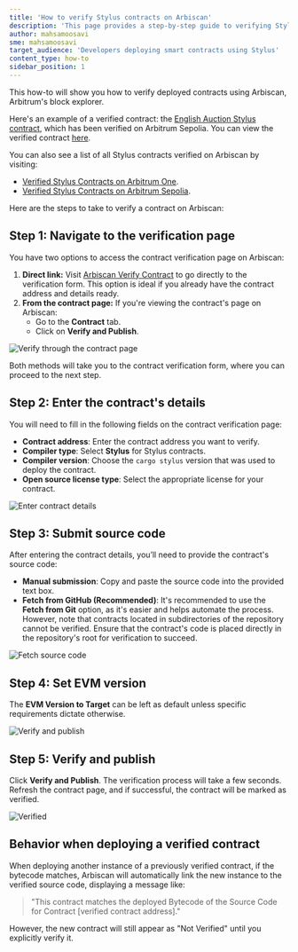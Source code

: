 ```yaml
---
title: 'How to verify Stylus contracts on Arbiscan'
description: 'This page provides a step-by-step guide to verifying Stylus contracts on Arbiscan, including contract details, source code submission, and handling previously verified contracts.'
author: mahsamoosavi
sme: mahsamoosavi
target_audience: 'Developers deploying smart contracts using Stylus'
content_type: how-to
sidebar_position: 1
---
```



<PublicPreviewBannerPartial />

This how-to will show you how to verify deployed contracts using Arbiscan, Arbitrum's block explorer.

Here's an example of a verified contract: the [English Auction Stylus contract](https://github.com/OffchainLabs/stylus-english-auction), which has been verified on Arbitrum Sepolia. You can view the verified contract [here](https://sepolia.arbiscan.io/address/0xe85a046fd3ea22ceeb3caef3a0d38123eecbe3ca).

You can also see a list of all Stylus contracts verified on Arbiscan by visiting:

- [Verified Stylus Contracts on Arbitrum One](https://arbiscan.io/contractsVerified?filter=stylus).
- [Verified Stylus Contracts on Arbitrum Sepolia](https://sepolia.arbiscan.io/contractsVerified?filter=stylus).

Here are the steps to take to verify a contract on Arbiscan:

## Step 1: Navigate to the verification page

You have two options to access the contract verification page on Arbiscan:

1. **Direct link:** Visit [Arbiscan Verify Contract](https://arbiscan.io/verifyContract) to go directly to the verification form. This option is ideal if you already have the contract address and details ready.
2. **From the contract page:** If you're viewing the contract's page on Arbiscan:
   - Go to the **Contract** tab.
   - Click on **Verify and Publish**.

![Verify through the contract page](../assets/arbiscan-verification-1.png)

Both methods will take you to the contract verification form, where you can proceed to the next step.

## Step 2: Enter the contract's details

You will need to fill in the following fields on the contract verification page:

- **Contract address**: Enter the contract address you want to verify.
- **Compiler type**: Select **Stylus** for Stylus contracts.
- **Compiler version**: Choose the `cargo stylus` version that was used to deploy the contract.
- **Open source license type**: Select the appropriate license for your contract.

![Enter contract details](../assets/arbiscan-verification-2.png)

## Step 3: Submit source code

After entering the contract details, you’ll need to provide the contract's source code:

- **Manual submission**: Copy and paste the source code into the provided text box.
- **Fetch from GitHub (Recommended)**: It's recommended to use the **Fetch from Git** option, as it's easier and helps automate the process. However, note that contracts located in subdirectories of the repository cannot be verified. Ensure that the contract's code is placed directly in the repository's root for verification to succeed.

![Fetch source code](../assets/arbiscan-verification-3.png)

## Step 4: Set EVM version

The **EVM Version to Target** can be left as default unless specific requirements dictate otherwise.

![Verify and publish](../assets/arbiscan-verification-4.png)

## Step 5: Verify and publish

Click **Verify and Publish**. The verification process will take a few seconds. Refresh the contract page, and if successful, the contract will be marked as verified.

![Verified](../assets/arbiscan-verification-5.png)

## Behavior when deploying a verified contract

When deploying another instance of a previously verified contract, if the bytecode matches, Arbiscan will automatically link the new instance to the verified source code, displaying a message like:

> "This contract matches the deployed Bytecode of the Source Code for Contract [verified contract address]."

However, the new contract will still appear as "Not Verified" until you explicitly verify it.
